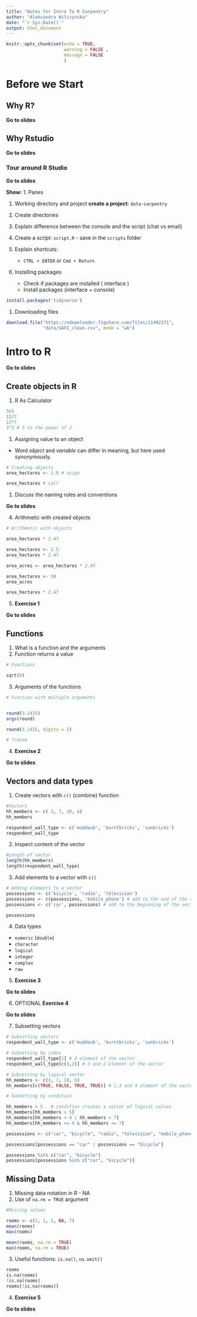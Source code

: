 ```yaml
---
title: "Notes for Intro To R Carpentry"
author: "Aleksandra Wilczynska"
date: "`r Sys.Date()`"
output: html_document
---
```


```r
knitr::opts_chunk$set(echo = TRUE, 
                      warning = FALSE , 
                      message = FALSE
                      )
```

# Before we Start
## Why R?
<div class="alert alert-info">
<strong>Go to slides</strong> 
</div>

## Why Rstudio
<div class="alert alert-info">
<strong>Go to slides</strong> 
</div>

### Tour around R Studio
<div class="alert alert-info">
<strong>Go to slides</strong> 
</div>

**Show:**
1. Panes 

1. Working directory and project **create a project**: `data-carpentry`

1. Create directories 

1. Explain difference between the console and the script (chat vs email)

1. Create a script: `script.R`  - save in the `scripts` folder 

1. Explain shortcuts: 
    - `CTRL + ENTER` or `Cmd + Return` 
    
1. Installing packages 
    - Check if packages are installed ( interface )
    - Install packages (interface + console)

```r
install.packages('tidyverse')
```

1. Downloading files
```r
download.file("https://ndownloader.figshare.com/files/11492171",
              "data/SAFI_clean.csv", mode = "wb")
```

# Intro to R

<div class="alert alert-info">
<strong>Go to slides</strong> 
</div>

## Create objects in R

1. R As Calculator
```r
3+5  
12/7  
12*7
3^2 # 3 to the power of 2

```

1. Assigning value to an object 
  - Word *object* and *variable* can differ in meaning, but here used synonymously. 
```r
# Creating objects
area_hectares <- 1.0 # asign

area_hectares # call
```

1. Discuss the naming rules and conventions

<div class="alert alert-info">
<strong>Go to slides</strong> 
</div>

    
4. Arithmetic with created objects
```r
# Arithmetic with objects

area_hectares * 2.47 

area_hectares <- 2.5  
area_hectares * 2.47  

area_acres <- area_hectares * 2.47 

area_hectares <- 50 
area_acres  

area_hectares * 2.47 

```

5. **Exercise 1 ** 
 
<div class="alert alert-info">
<strong>Go to slides</strong> 
</div>

## Functions 

1. What is a function and the arguments
2. Function returns a value
```r
# Functions 

sqrt(9)

```

3. Arguments of the functions 
```r
# Function with multiple arguments


round(3.1415)
args(round)

round(3.1415, digits = 2)

# ?round
```

4. **Exercise 2**

<div class="alert alert-info">
<strong>Go to slides</strong> 
</div>


## Vectors and data types

1. Create vectors with `c()` (combine) function
```r
#Vectors 
hh_members <- c( 3, 7, 10, 6)
hh_members

respondent_wall_type <- c('muddaub', 'burntbricks', 'sunbricks')
respondent_wall_type
```

2. Inspect content of the vector
```r
#Length of vector
length(hh_members)
length(respondent_wall_type)

```

3. Add elements to a vector with `c()`
```r
# Adding elements to a vector
possessions <- c('bicycle', 'radio', 'television')
possessions <- c(possessions, 'mobile_phone') # add to the end of the vector
possessions <- c('car', possessions) # add to the beginning of the vector

possessions

```

4. Data types 
  - `numeric` (`double`)
  - `character`
  - `logical`
  - `integer`
  - `complex`
  - `raw`
  
5. **Exercise 3**

<div class="alert alert-info">
<strong>Go to slides</strong> 
</div>


6. OPTIONAL **Exercise 4**

<div class="alert alert-info">
<strong>Go to slides</strong> 
</div>


7. Subsetting vectors 

```r
# Subsetting vectors
respondent_wall_type <- c('muddaub', 'burntbricks', 'sunbricks')

# Subsetting by index
respondent_wall_type[2] # 2 element of the vector
respondent_wall_type[c(3,2)] # 3 and 2 element of the vector

# Subsetting by logical vector
hh_members <- c(3, 7, 10, 6)
hh_members[c(TRUE, FALSE, TRUE, TRUE)] # 1,3 and 4 element of the vector 

# Subsetting by condition

hh_members > 5   # condition creates a vector of logical values
hh_members[hh_members > 5]
hh_members[hh_members < 4 | hh_members > 7]
hh_members[hh_members >= 4 & hh_members <= 7]

possessions <- c("car", "bicycle", "radio", "television", "mobile_phone")

possessions[possessions == "car" | possessions == "bicycle"] 

possessions %in% c("car", "bicycle")
possessions[possessions %in% c("car", "bicycle")]


```

## Missing Data 
1. Missing data notation in R - NA
2. Use of `na.rm = TRUE` argument
```r
#Missing values

rooms <- c(2, 1, 1, NA, 7)
mean(rooms)
max(rooms)

mean(rooms, na.rm = TRUE)
max(rooms, na.rm = TRUE)
```

3. Useful functions: `is.na()`, `na.omit()`
```r
rooms
is.na(rooms)
!is.na(rooms)
rooms[!is.na(rooms)]

```

4. **Exercise 5**

<div class="alert alert-info">
<strong>Go to slides</strong> 
</div>

